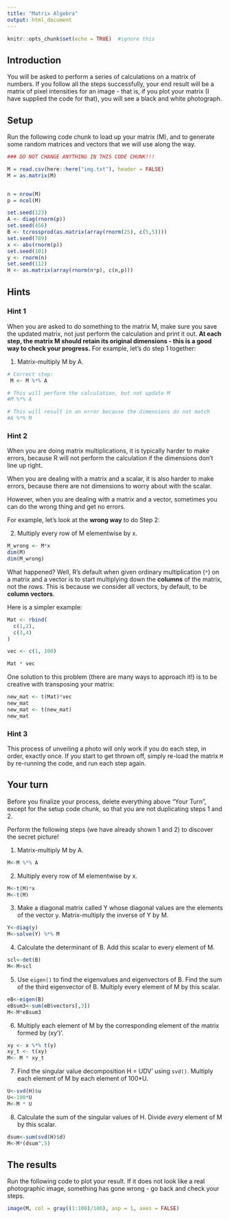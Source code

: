 ```yaml
---
title: "Matrix Algebra"
output: html_document
---
```


```r
knitr::opts_chunk$set(echo = TRUE)  #ignore this
```

## Introduction

You will be asked to perform a series of calculations on a matrix of numbers.  If you follow all the steps successfully, your end result will be a matrix of pixel intensities for an image - that is, if you plot your matrix (I have supplied the code for that), you will see a black and white photograph.

## Setup 

Run the following code chunk to load up your matrix (M), and to generate some random matrices and vectors that we will use along the way.

```r
### DO NOT CHANGE ANYTHING IN THIS CODE CHUNK!!!

M = read.csv(here::here("img.txt"), header = FALSE)
M = as.matrix(M)


n = nrow(M)
p = ncol(M)

set.seed(123)
A <- diag(rnorm(p))
set.seed(456)
B <- tcrossprod(as.matrix(array(rnorm(25), c(5,5))))
set.seed(789)
x <- abs(rnorm(p))
set.seed(101)
y <- rnorm(n)
set.seed(112)
H <- as.matrix(array(rnorm(n*p), c(n,p)))

```

## Hints

### Hint 1

When you are asked to do something to the matrix M, make sure you save the updated matrix, not just perform the calculation and print it out. **At each step, the matrix M should retain its original dimensions - this is a good way to check your progress.**  For example, let's do step 1 together:

1. Matrix-multiply M by A.

```r
# Correct step:
 M <- M %*% A

# This will perform the calculation, but not update M
#M %*% A

# This will result in an error because the dimensions do not match
#A %*% M
```

### Hint 2

When you are doing matrix multiplications, it is typically harder to make errors, because R will not perform the calculation if the dimensions don't line up right.

When you are dealing with a matrix and a scalar, it is also harder to make errors, because there are not dimensions to worry about with the scalar.

However, when you are dealing with a matrix and a vector, sometimes you can do the wrong thing and get no errors.

For example, let's look at the **wrong way** to do Step 2:


2. Multiply every row of M elementwise by x. 

```r
M_wrong <- M*x
dim(M)
dim(M_wrong)
```

What happened?  Well, R's default when given ordinary multiplication (`*`) on a matrix and a vector is to start multiplying down the **columns** of the matrix, not the rows.  This is because we consider all vectors, by default, to be **column vectors**.  

Here is a simpler example:

```r
Mat <- rbind(
  c(1,2),
  c(3,4)
)

vec <- c(1, 100)

Mat * vec
```

One solution to this problem (there are many ways to approach it!) is to be creative with transposing your matrix:

```r
new_mat <- t(Mat)*vec
new_mat
new_mat <- t(new_mat)
new_mat
```

### Hint 3

This process of unveiling a photo will only work if you do each step, in order, exactly once.  If you start to get thrown off, simply re-load the matrix `M` by re-running the code, and run each step again.

## Your turn

Before you finalize your process, delete everything above "Your Turn", except for the setup code chunk, so that you are not duplicating steps 1 and 2.

Perform the following steps (we have already shown  1 and 2) to discover the secret picture!


1. Matrix-multiply M by A.

```r
M<-M %*% A
```


2. Multiply every row of M elementwise by x. 

```r
M<-t(M)*x
M<-t(M)
```


3. Make a diagonal matrix called Y whose diagonal values are the elements of the vector y.  Matrix-multiply the inverse of Y by M.

```r
Y<-diag(y)
M<-solve(Y) %*% M
```

4.  Calculate the determinant of B.  Add this scalar to every element of M.

```r
scl<-det(B)
M<-M+scl
```


5. Use `eigen()` to find the eigenvalues and eigenvectors of B.  Find the sum of the third eigenvector of B. Multiply every element of M by this scalar.

```r
eB<-eigen(B)
eBsum3<-sum(eB$vectors[,3])
M<-M*eBsum3
```


6. Multiply each element of M by the corresponding element of the matrix formed by (xy')'.

```r
xy <- x %*% t(y)
xy_t <- t(xy)
M<- M * xy_t
```


7. Find the singular value decomposition H = UDV' using `svd()`.  Multiply each element of M by each element of 100*U. 
```r
U<-svd(H)$u
U<-100*U
M<-M * U 
```


8. Calculate the sum of the singular values of H.  Divide *every* element of M by this scalar.

```r
dsum<-sum(svd(H)$d)
M<-M*(dsum^.5)
```

## The results

Run the following code to plot your result.  If it does not look like a real photographic image, something has gone wrong - go back and check your steps.

```r
image(M, col = gray((1:100)/100), asp = 1, axes = FALSE)
```
















